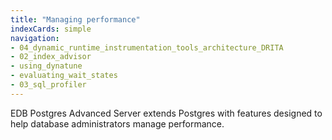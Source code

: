 ```yaml
---
title: "Managing performance"
indexCards: simple
navigation:
- 04_dynamic_runtime_instrumentation_tools_architecture_DRITA
- 02_index_advisor
- using_dynatune
- evaluating_wait_states
- 03_sql_profiler
---
```


EDB Postgres Advanced Server extends Postgres with features designed to help database administrators manage performance. 